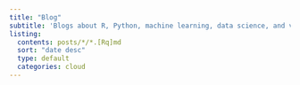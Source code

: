 ```yaml
---
title: "Blog"
subtitle: 'Blogs about R, Python, machine learning, data science, and visualisation'
listing:
  contents: posts/*/*.[Rq]md
  sort: "date desc"
  type: default
  categories: cloud
---
```

